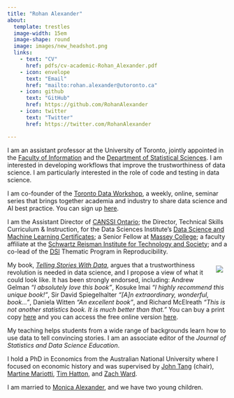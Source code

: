 ```yaml
---
title: "Rohan Alexander"
about:
  template: trestles
  image-width: 15em
  image-shape: round
  image: images/new_headshot.png
  links:
    - text: "CV"
      href: pdfs/cv-academic-Rohan_Alexander.pdf
    - icon: envelope
      text: "Email"
      href: "mailto:rohan.alexander@utoronto.ca"
    - icon: github
      text: "GitHub"
      href: https://github.com/RohanAlexander
    - icon: twitter
      text: "Twitter"
      href: https://twitter.com/RohanAlexander

---
```


I am an assistant professor at the University of Toronto, jointly appointed in the [Faculty of Information](https://ischool.utoronto.ca/profile/rohan-alexander/) and the [Department of Statistical Sciences](https://www.statistics.utoronto.ca/people/directories/all-faculty/rohan-alexander). I am interested in developing workflows that improve the trustworthiness of data science. I am particularly interested in the role of code and testing in data science.

I am co-founder of the [Toronto Data Workshop](https://rohanalexander.com/events-tdw.html), a weekly, online, seminar series that brings together academia and industry to share data science and AI best practice. You can sign up [here](https://rohanalexander.substack.com).

I am the Assistant Director of [CANSSI Ontario](https://canssiontario.utoronto.ca); the Director, Technical Skills Curriculum & Instruction, for the Data Sciences Institute's [Data Science and Machine Learning Certificates](https://github.com/UofT-DSI); a Senior Fellow at [Massey College](https://www.masseycollege.ca); a faculty affiliate at the [Schwartz Reisman Institute for Technology and Society](https://sr-institute.utoronto.ca/); and a co-lead of the [DSI](https://datasciences.utoronto.ca) Thematic Program in Reproducibility.

<img style="float:right; max-width: 50%; position: relative; padding: 10px; top: 0px;" src="images/tellingstorieswithdatapainting.png">

My book, *[Telling Stories With Data](https://www.tellingstorieswithdata.com/)*, argues that a trustworthiness revolution is needed in data science, and I propose a view of what it could look like. It has been strongly endorsed, including: Andrew Gelman *"I absolutely love this book"*, Kosuke Imai *"I highly recommend this unique book!"*, Sir David Spiegelhalter *"[A]n extraordinary, wonderful, book..."*, Daniela Witten *"An excellent book"*, and Richard McElreath *"This is not another statistics book. It is much better than that."* You can buy a print copy [here](https://www.routledge.com/Telling-Stories-with-Data-With-Applications-in-R/Alexander/p/book/9781032134772) and you can access the free online version [here](https://www.tellingstorieswithdata.com/).

My teaching helps students from a wide range of backgrounds learn how to use data to tell convincing stories. I am an associate editor of the *Journal of Statistics and Data Science Education*.

I hold a PhD in Economics from the Australian National University where I focused on economic history and was supervised by [John Tang](https://sites.google.com/view/john-tang/home) (chair), [Martine Mariotti](https://researchers.anu.edu.au/researchers/mariotti-m), [Tim Hatton](https://researchers.anu.edu.au/researchers/hatton-tj), and [Zach Ward](https://sites.google.com/site/zachaward/).

I am married to [Monica Alexander](https://www.monicaalexander.com), and we have two young children.
